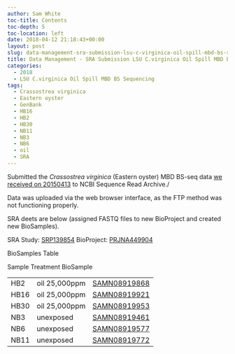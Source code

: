 ```yaml
---
author: Sam White
toc-title: Contents
toc-depth: 5
toc-location: left
date: 2018-04-12 21:18:43+00:00
layout: post
slug: data-management-sra-submission-lsu-c-virginica-oil-spill-mbd-bs-seq-data
title: Data Management - SRA Submission LSU C.virginica Oil Spill MBD BS-seq Data
categories:
  - 2018
  - LSU C.virginica Oil Spill MBD BS Sequencing
tags:
  - Crassostrea virginica
  - Eastern oyster
  - GenBank
  - HB16
  - HB2
  - HB30
  - NB11
  - NB3
  - NB6
  - oil
  - SRA
---
```


Submitted the _Crassostrea virginica_ (Eastern oyster) MBD BS-seq data [we received on 20150413](https://robertslab.github.io/sams-notebook/posts/2015/2015-04-13-sequence-data-lsu-c-virginica-oil-spill-mbd-bs-seq-demultiplexed/) to NCBI Sequence Read Archive./

Data was uploaded via the web browser interface, as the FTP method was not functioning properly.

SRA deets are below (assigned FASTQ files to new BioProject and created new BioSamples).

SRA Study: [SRP139854](https://www.ncbi.nlm.nih.gov/Traces/study/?acc=SRP139854)
BioProject: [PRJNA449904](https://www.ncbi.nlm.nih.gov/bioproject/PRJNA449904)

BioSamples Table

<table >

<tr >
  Sample
  Treatment
  BioSample
</tr>

<tbody >
<tr >
  
<td >HB2
</td>
  
<td >oil 25,000ppm
</td>
  
<td >[SAMN08919868](https://www.ncbi.nlm.nih.gov/biosample/SAMN08919868)
</td>
</tr>
<tr >
  
<td >HB16
</td>
  
<td >oil 25,000ppm
</td>
  
<td >[SAMN08919921](https://www.ncbi.nlm.nih.gov/biosample/SAMN08919921)
</td>
</tr>
<tr >
  
<td >HB30
</td>
  
<td >oil 25,000ppm
</td>
  
<td >[SAMN08919953](https://www.ncbi.nlm.nih.gov/biosample/SAMN08919953)
</td>
</tr>
<tr >
  
<td >NB3
</td>
  
<td >unexposed
</td>
  
<td >[SAMN08919461](https://www.ncbi.nlm.nih.gov/biosample/SAMN08919461)
</td>
</tr>
<tr >
  
<td >NB6
</td>
  
<td >unexposed
</td>
  
<td >[SAMN08919577](https://www.ncbi.nlm.nih.gov/biosample/SAMN08919577)
</td>
</tr>
<tr >
  
<td >NB11
</td>
  
<td >unexposed
</td>
  
<td >[SAMN08919772](https://www.ncbi.nlm.nih.gov/biosample/SAMN08919772)
</td>
</tr>
</tbody>
</table>
